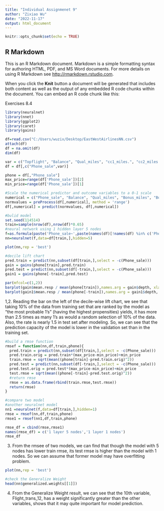 ```yaml
---
title: "Individual Assignmenet 9"
author: "Zixiao Wu"
date: "2022-11-17"
output: html_document
---
```


```r
knitr::opts_chunk$set(echo = TRUE)
```

## R Markdown

This is an R Markdown document. Markdown is a simple formatting syntax for authoring HTML, PDF, and MS Word documents. For more details on using R Markdown see <http://rmarkdown.rstudio.com>.

When you click the **Knit** button a document will be generated that includes both content as well as the output of any embedded R code chunks within the document. You can embed an R code chunk like this:

Exercises 8.4

```r
library(neuralnet)
library(nnet)
library(ggplot2)
library(caret)
library(gains)
```

```r
df=read.csv("C:/Users/wuzix/Desktop/EastWestAirlinesNN.csv")
attach(df)
df = na.omit(df)
dim(df)
```

```r
var = c("Topflight", "Balance", "Qual_miles", "cc1_miles.", "cc2_miles.", "cc3_miles.", "Bonus_miles", "Bonus_trans", "Flight_miles_12mo", "Flight_trans_12", "Online_12", "Email", "Club_member", "Any_cc_miles_12mo")
df = df[,c("Phone_sale",var)]
```

```r
phone = df[,"Phone_sale"]
max_price=range(df['Phone_sale'])[2]
min_price=range(df['Phone_sale'])[1]

#Scale the numerical predictor and outcome variables to a 0-1 scale
numerical = c("Phone_sale", "Balance", "Qual_miles", "Bonus_miles", "Bonus_trans", "Flight_miles_12mo", "Flight_trans_12", "Online_12")
normvalues = preProcess(df[,numerical], method = 'range')
df[,numerical] = predict(normvalues, df[,numerical])
```

```r
#bulid model
set.seed(114514)
train=sample(nrow(df),nrow(df)*0.65)
#neural network using 1 hidden layer 5 nodes
f=as.formula(paste('Phone_sale~',paste(names(df)[!names(df) %in% c('Phone_sale')],collapse='+')))
nn=neuralnet(f,data=df[train,],hidden=5)
```

```r
plot(nn,rep = 'best')
```

```r
#decile lift chart
pred.train = predict(nn,subset(df[train,],select = -c(Phone_sale)))
gain = gains(phone[train],pred.train)
pred.test = predict(nn,subset(df[-train,],select = -c(Phone_sale)))
gain1 = gains(phone[-train],pred.test)

par(mfcol=c(1,2))
barplot(gain$mean.resp / mean(phone[train]),names.arg = gain$depth, xlab = "Percentile",ylab = "Mean Response", main = "train Decile-wise lift chart")
barplot(gain1$mean.resp / mean(phone[-train]),names.arg = gain1$depth, xlab = "Percentile",ylab = "Mean Response", main = "test Decile-wise lift chart")
```
1,2. Reading the bar on the left of the decile-wise lift chart, we see that taking 10% of the data from training set that are ranked by the model as “the most probable 1’s” (having the highest propensities) yields, it has more than 2.5 times as many 1’s as would a random selection of 10% of the data. Also, the rate is nearly 1.5 in test set after modeling. So, we can see that the  prediction capacity of the model is lower in the validation set than in the training set.

```r
#build a rmse function
rmsef = function(nn,df,train,phone){
  pred.train = predict(nn,subset(df[train,],select = -c(Phone_sale)))
  pred.train.orig = pred.train*(max_price-min_price)+min_price
  train.rmse = sqrt(mean((phone[train]-pred.train.orig)^2))
  pred.test = predict(nn,subset(df[-train,],select = -c(Phone_sale)))
  pred.test.orig = pred.test*(max_price-min_price)+min_price
  test.rmse = sqrt(mean((phone[-train]-pred.test.orig)^2))
  #return rmse
  rmse = as.data.frame(rbind(train.rmse,test.rmse))
  return(rmse)
}

```

```r
#compare two model
#another neuralnet model
nn1 =neuralnet(f,data=df[train,],hidden=1)
rmse = rmsef(nn,df,train,phone)
rmse1 = rmsef(nn1,df,train,phone)

rmse_df = cbind(rmse,rmse1)
names(rmse_df) = c('1 layer 5 nodes','1 layer 1 nodes')
rmse_df
```
3. From the rmsee of two models, we can find that though the model with 5 nodes has lower train rmse, its test rmse is higher than the model with 1 nodes. So we can assume that former model may have overfitting problem. 

```r
plot(nn,rep = 'best')
```

```r
#check the Generalize Weight
head(nn$generalized.weights[[1]])
```
4. From the Generalize Weight result, we can see that the 10th variable, Flight_trans_12, has a weight significantly greater than the other variables, shows that it may quite important for model prediction.